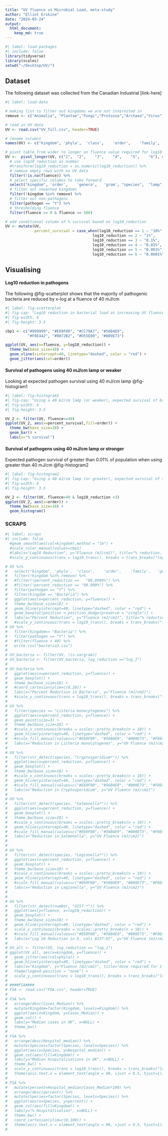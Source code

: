 ```yaml
---
title: "UV fluence vs Microbial Load, meta-study"
author: "Elliot Erskine"
date: "2024-03-24"
output:
  html_document:
    keep_md: true
---
```


```r
#| label: load-packages
#| include: false
library(tidyverse)
library(scales)
setwd("~/Desktop/UV/")
```

## Dataset

The following dataset was collected from the Canadian Industrial \[link-here\]

```r
#| label: load-data

# making list to filter out kingdoms we are not interested in
remove <- c("Animalia", "Plantae","Fungi","Protozoa","Archaea","Virus")

# read in UV data
UV <- read.csv("UV_full.csv", header=TRUE)

# rename columns
names(UV) <- c("kingdom", 'phyla',	'class',	'order',	'family',	'genera',	'gram',	"species",	"number",	"method",	"type",	"host",	"lamp",	"wavelength",	"1",	"2",	"3",	"4",	"5",	"6",	"protocol",	"tailing",	"antibiotic_resistant",	"reference",	"action_spectrum", "pathogen")

# pivot table from wider to longer on fluence value required for log10 reduction of microbe
UV <-  pivot_longer(UV, c("1",	"2",	"3",	"4",	"5",	"6"), names_to = "log10_reduction", values_to = "fluence") %>% 
  # use log10 reduction as number
  #transform(log10_reduction = as.numeric(log10_reduction)) %>% 
  # remove empty rows with no UV data
  filter(!is.na(fluence)) %>% 
  # select specific columns to take forward
  select("kingdom", 'order',	'genera',	'gram',	"species",	"lamp",	"wavelength",	"antibiotic_resistant",	"pathogen", "log10_reduction", "fluence") %>%
  # filter out unwanted kingdoms
  filter(!kingdom %in% remove) %>%
  # filter out non-pathogens
  filter(pathogen == "Y") %>%
  # thresholding fluence
  filter(fluence >= 0 & fluence <= 500)

# add conditional column of % survival based on log10_reduction
UV <- mutate(UV,
             percent_survival = case_when(log10_reduction == 1 ~ "10%",
                                       log10_reduction == 2 ~ "1%",
                                       log10_reduction == 3 ~ "0.1%",
                                       log10_reduction == 4 ~ "0.01%",
                                       log10_reduction == 5 ~ "0.001%",
                                       log10_reduction == 6 ~ "0.0001%"))
```

## Visualising

#### Log10 reduction in pathogens

The following @fig-scatterplot shows that the majority of pathogenic bacteria are reduced by x-log at a fluence of 40 mJ/cm

```r
#| label: fig-scatterplot
#| fig-cap: "Log10 reduction in bacterial load at increasing UV fluence"
#| fig-width: 6
#| fig-height: 3.5

cbp1 <- c("#999999", "#E69F00", "#CC79A7", "#56B4E9",
          "#F0E442", "#0072B2", "#D55E00", "#009E73")

ggplot(UV, aes(x=fluence, y=log10_reduction)) +
  theme_bw(base_size=18) +  
  geom_vline(xintercept=40, linetype="dashed", color = "red") +
  geom_jitter(aes(col=order))
```

#### Survival of pathogens using 40 mJ/cm lamp or weaker

Looking at expected pathogen survival using 40 mJ/cm lamp @fig-histogram1

```r
#| label: fig-histogram1
#| fig-cap: "Using a 40 mJ/cm lamp (or weaker), expected survival of bacteria"
#| fig-width: 6
#| fig-height: 3.5

UV_2 <- filter(UV, fluence<=40)
ggplot(UV_2, aes(x=percent_survival,fill=order)) +
  theme_bw(base_size=18) + 
  geom_bar() +
  labs(x="% survival")
```

#### Survival of pathogens using 40 mJ/cm lamp or stronger

Expected pathogen survival of greater than 0.01% of population when using greater than 40 mJ/cm @fig-histogram2

```r
#| label: fig-histogram2
#| fig-cap: "Using a 40 mJ/cm lamp (or greater), expected survival of >0.01% of pathogen pop."
#| fig-width: 6
#| fig-height: 3.5

UV_2 <- filter(UV, fluence>40 & log10_reduction <3)
ggplot(UV_2, aes(x=order)) +
  theme_bw(base_size=18) + 
  geom_histogram() 
```

### SCRAPS

```r
#| label: scraps
#| include: false
  #geom_smooth(aes(col=kingdom),method = "lm") +
  #scale_color_manual(values=cbp1) 
  #labs(x="Log10 Reduction", y="Fluence (mJ/cm2)", title="% reduction, pathogenic species") +
  #scale_y_continuous(trans = log10_trans(), breaks = trans_breaks("log10", function(x) 10^x), labels = trans_format("log10", math_format(10^.x)))

# UV %>% 
#   select("kingdom", 'phyla',	'class',	'order',	'family',	'genera',	'gram',	"species",	"number",	"method",	"type",	"host",	"lamp",	"wavelength",	"protocol",	"tailing",	"antibiotic_resistant",	"reference",	"action_spectrum", "pathogen", "percent_reduction", "fluence") %>% 
#   filter(!kingdom %in% remove) %>%
#   #filter(!percent_reduction ==	"99.9999%") %>%
#   #filter(!percent_reduction == "99.999%") %>%
#   filter(pathogen == "Y") %>%
#   filter(kingdom == "Bacteria") %>% 
#   ggplot(aes(x=percent_reduction, y=fluence)) +
#   theme_bw(base_size=18) +  
#   geom_hline(yintercept=40, linetype="dashed", color = "red") +
#   geom_boxplot(position = position_dodge(preserve = "single")) +
#   labs(x="Percent Reduction", y="Fluence (mJ/cm2)", title="% reduction, pathogenic bacterial species") 
#   #scale_y_continuous(trans = log10_trans(), breaks = trans_breaks("log10", function(x) 10^x), labels = trans_format("log10", math_format(10^.x)))
# UV %>% 
#   filter(kingdom== "Bacteria") %>% 
#   filter(pathogen == "Y") %>% 
#   #filter(fluence > 40) %>% 
#   write.csv("bacteria3.csv")
# 
# UV_bacteria <- filter(UV, !is.na(gram))
# UV_bacteria <- filter(UV_bacteria, log_reduction =="log_2")
# 
# UV_bacteria %>% 
#   ggplot(aes(x=percent_reduction, y=fluence)) + 
#   geom_boxplot() +
#   theme_bw(base_size=18) +
#   #coord_cartesian(ylim=c(0,20)) +
#   labs(x="Percent Reduction in Bacteria", y="Fluence (mJ/cm2)")
#   #scale_y_continuous(trans = log10_trans(), breaks = trans_breaks("log10", function(x) 10^x), labels = trans_format("log10", math_format(10^.x)))
# 
# UV %>%
#   filter(species == "Listeria monocytogenes") %>%
#   ggplot(aes(x=percent_reduction, y=fluence)) +
#   geom_point(size=3) +
#   theme_bw(base_size=18) +
#   #scale_x_continuous(breaks = scales::pretty_breaks(n = 10)) +
#   geom_hline(yintercept=40, linetype="dashed", color = "red") +
#   #scale_fill_manual(values=c("#E69F00", "#56B4E9", "#009E73", "#F0E442", "#0072B2", "#D55E00", "#CC79A7")) +
#   labs(x="Reduction in Listeria monocytogenes", y="UV Fluence (mJ/cm2)")
# 
# UV %>%
#   filter(str_detect(species, "Cryptosporidium*")) %>%
#   ggplot(aes(x=percent_reduction, y=fluence)) +
#   geom_boxplot() +
#   theme_bw(base_size=18) +
#   #scale_x_continuous(breaks = scales::pretty_breaks(n = 10)) +
#   geom_hline(yintercept=40, linetype="dashed", color = "red") +
#   #scale_fill_manual(values=c("#E69F00", "#56B4E9", "#009E73", "#F0E442", "#0072B2", "#D55E00", "#CC79A7")) +
#   labs(x="Reduction in Cryptosporidium", y="UV Fluence (mJ/cm2)")
# 
# UV %>%
#   filter(str_detect(species, "Salmonella*")) %>%
#   ggplot(aes(x=percent_reduction, y=fluence)) +
#   geom_boxplot() +
#   theme_bw(base_size=18) +
#   #scale_x_continuous(breaks = scales::pretty_breaks(n = 10)) +
#   geom_hline(yintercept=40, linetype="dashed", color = "red") +
#   #scale_fill_manual(values=c("#E69F00", "#56B4E9", "#009E73", "#F0E442", "#0072B2", "#D55E00", "#CC79A7")) +
#   labs(x="Reduction in Salmonella", y="UV Fluence (mJ/cm2)")
# 
# 
# UV %>%
#   filter(str_detect(species, "Legionella*")) %>%
#   ggplot(aes(x=percent_reduction, y=fluence)) +
#   geom_boxplot() +
#   theme_bw(base_size=18) +
#   #scale_x_continuous(breaks = scales::pretty_breaks(n = 10)) +
#   geom_hline(yintercept=40, linetype="dashed", color = "red") +
#   #scale_fill_manual(values=c("#E69F00", "#56B4E9", "#009E73", "#F0E442", "#0072B2", "#D55E00", "#CC79A7")) +
#   labs(x="Reduction in Legionella", y="UV Fluence (mJ/cm2)")
# 
# 
# UV %>%
#   filter(str_detect(number, "O157.*")) %>% 
#   ggplot(aes(y=fluence, x=log10_reduction)) +
#   geom_boxplot() +
#   theme_bw(base_size=18) +
#   geom_hline(yintercept=40, linetype="dashed", color = "red") +
#   scale_y_continuous(breaks = scales::pretty_breaks(n = 10)) +
#   #scale_fill_manual(values=c("#E69F00", "#56B4E9", "#009E73", "#F0E442", "#0072B2", "#D55E00", "#CC79A7")) +
#   labs(x="Log 10 Reduction in E. coli 0157:H7", y="UV Fluence (mJ/cm2)")
# 
# UV_all <- filter(UV, log_reduction == "log_1")
# ggplot(UV_all, aes(x=kingdom, y=fluence)) + 
#   geom_jitter(aes(col=phyla)) +
#   geom_hline(yintercept=40, linetype="dashed", color = "red") +
#   labs(x="Kingdom", y="Fluence (mJ/cm2)", title="dose required for 1-log reduction") +
#   theme(legend.position = "none") +
#   scale_y_continuous(trans = log10_trans(), breaks = trans_breaks("log10", function(x) 10^x), labels = trans_format("log10", math_format(10^.x)))
# 
# ####FSA####
# FSA <- read.csv("FSA.csv", header=TRUE)
# 
# FSA %>%
#   arrange(desc(Cases_Median)) %>% 
#   mutate(Kingdom=factor(Kingdom, levels=Kingdom)) %>% 
#   ggplot(aes(x=Kingdom, y=Cases_Median)) +
#   geom_col() +
#   labs(y="Median cases in UK", x=NULL) +
#   theme_bw()
# 
# FSA %>%
#   arrange(desc(Hospital_median)) %>% 
#   mutate(Species=factor(Species, levels=Species)) %>% 
#   ggplot(aes(x=Species, y=Hospital_median)) +
#   geom_col(aes(fill=Kingdom)) +
#   labs(y="Median hospitalisations in UK", x=NULL) +
#   theme_bw() +
#   scale_y_continuous(trans = log10_trans(), breaks = trans_breaks("log10", function(x) 10^x), labels = trans_format("log10", math_format(10^.x))) +
#   theme(axis.text.x = element_text(angle = 90, vjust = 0.5, hjust=1))
# 
# FSA %>% 
#   mutate(percent=Hospital_median/Cases_Median*100) %>%
#   arrange(desc(percent)) %>% 
#   mutate(Species=factor(Species, levels=Species)) %>% 
#   ggplot(aes(x=Species, y=percent)) +
#   geom_col(aes(fill=Kingdom)) +
#   labs(y="% Hospitalisation", x=NULL) +
#   theme_bw() +
#   coord_cartesian(ylim=c(0,100)) +
#   theme(axis.text.x = element_text(angle = 90, vjust = 0.5, hjust=1))
#   
```
